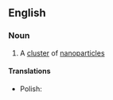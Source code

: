 ==English==

===Noun===
{{en-noun}}

# A [[cluster]] of [[nanoparticle]]s

====Translations====
{{trans-top|cluster}}
* Polish: {{t|pl|nanoklaster|m}}
{{trans-mid}}
{{trans-bottom}}